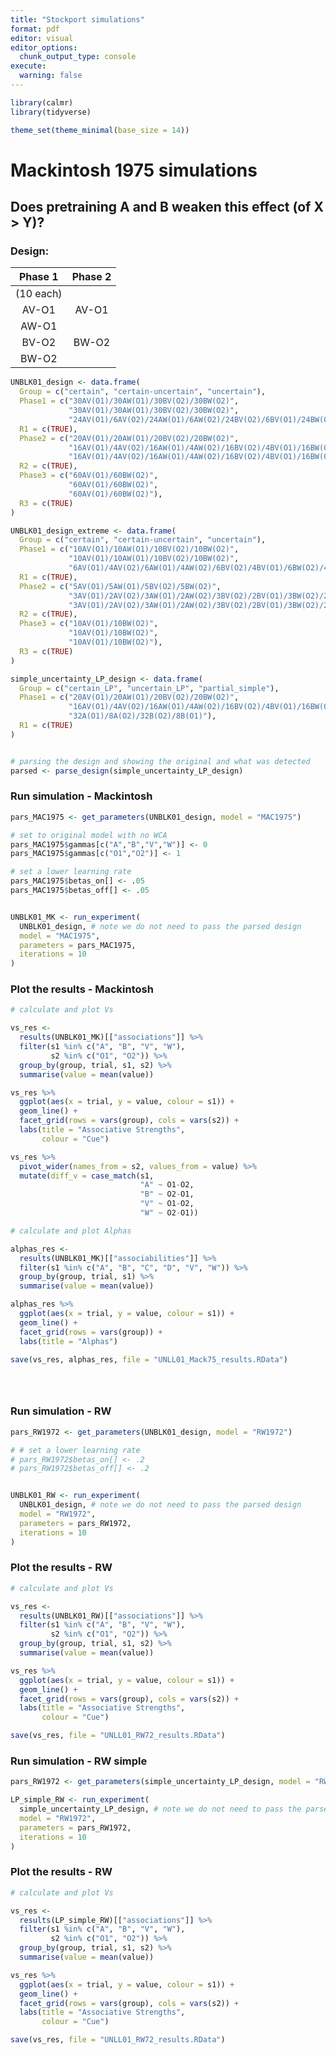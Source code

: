 ```yaml
---
title: "Stockport simulations"
format: pdf
editor: visual
editor_options: 
  chunk_output_type: console
execute: 
  warning: false
---
```


```r
library(calmr)
library(tidyverse)

theme_set(theme_minimal(base_size = 14))
```

# Mackintosh 1975 simulations

## Does pretraining A and B weaken this effect (of X \> Y)?

### Design:

|  Phase 1  | Phase 2 |
|:---------:|:-------:|
| (10 each) |         |
|   AV-O1   |  AV-O1  |
|   AW-O1   |         |
|   BV-O2   |  BW-O2  |
|   BW-O2   |         |

```r
UNBLK01_design <- data.frame(
  Group = c("certain", "certain-uncertain", "uncertain"),
  Phase1 = c("30AV(O1)/30AW(O1)/30BV(O2)/30BW(O2)", 
             "30AV(O1)/30AW(O1)/30BV(O2)/30BW(O2)",
             "24AV(O1)/6AV(O2)/24AW(O1)/6AW(O2)/24BV(O2)/6BV(O1)/24BW(O2)/6BW(O1)"),
  R1 = c(TRUE),
  Phase2 = c("20AV(O1)/20AW(O1)/20BV(O2)/20BW(O2)", 
             "16AV(O1)/4AV(O2)/16AW(O1)/4AW(O2)/16BV(O2)/4BV(O1)/16BW(O2)/4BW(O1)",
             "16AV(O1)/4AV(O2)/16AW(O1)/4AW(O2)/16BV(O2)/4BV(O1)/16BW(O2)/4BW(O1)"),
  R2 = c(TRUE),
  Phase3 = c("60AV(O1)/60BW(O2)",
             "60AV(O1)/60BW(O2)",
             "60AV(O1)/60BW(O2)"),
  R3 = c(TRUE)
)

UNBLK01_design_extreme <- data.frame(
  Group = c("certain", "certain-uncertain", "uncertain"),
  Phase1 = c("10AV(O1)/10AW(O1)/10BV(O2)/10BW(O2)", 
             "10AV(O1)/10AW(O1)/10BV(O2)/10BW(O2)",
             "6AV(O1)/4AV(O2)/6AW(O1)/4AW(O2)/6BV(O2)/4BV(O1)/6BW(O2)/4BW(O1)"),
  R1 = c(TRUE),
  Phase2 = c("5AV(O1)/5AW(O1)/5BV(O2)/5BW(O2)", 
             "3AV(O1)/2AV(O2)/3AW(O1)/2AW(O2)/3BV(O2)/2BV(O1)/3BW(O2)/2BW(O1)",
             "3AV(O1)/2AV(O2)/3AW(O1)/2AW(O2)/3BV(O2)/2BV(O1)/3BW(O2)/2BW(O1)"),
  R2 = c(TRUE),
  Phase3 = c("10AV(O1)/10BW(O2)",
             "10AV(O1)/10BW(O2)",
             "10AV(O1)/10BW(O2)"),
  R3 = c(TRUE)
)

simple_uncertainty_LP_design <- data.frame(
  Group = c("certain_LP", "uncertain_LP", "partial_simple"),
  Phase1 = c("20AV(O1)/20AW(O1)/20BV(O2)/20BW(O2)", 
             "16AV(O1)/4AV(O2)/16AW(O1)/4AW(O2)/16BV(O2)/4BV(O1)/16BW(O2)/4BW(O1)",
             "32A(O1)/8A(O2)/32B(O2)/8B(O1)"),
  R1 = c(TRUE)
)


# parsing the design and showing the original and what was detected
parsed <- parse_design(simple_uncertainty_LP_design)

```

### Run simulation - Mackintosh

```r

pars_MAC1975 <- get_parameters(UNBLK01_design, model = "MAC1975")

# set to original model with no WCA
pars_MAC1975$gammas[c("A","B","V","W")] <- 0
pars_MAC1975$gammas[c("O1","O2")] <- 1

# set a lower learning rate
pars_MAC1975$betas_on[] <- .05
pars_MAC1975$betas_off[] <- .05


UNBLK01_MK <- run_experiment(
  UNBLK01_design, # note we do not need to pass the parsed design
  model = "MAC1975",
  parameters = pars_MAC1975,
  iterations = 10
)
```

### Plot the results - Mackintosh

```r
# calculate and plot Vs

vs_res <-
  results(UNBLK01_MK)[["associations"]] %>%
  filter(s1 %in% c("A", "B", "V", "W"),
         s2 %in% c("O1", "O2")) %>%
  group_by(group, trial, s1, s2) %>%
  summarise(value = mean(value))

vs_res %>%
  ggplot(aes(x = trial, y = value, colour = s1)) +
  geom_line() +
  facet_grid(rows = vars(group), cols = vars(s2)) +
  labs(title = "Associative Strengths",
       colour = "Cue")

vs_res %>% 
  pivot_wider(names_from = s2, values_from = value) %>% 
  mutate(diff_v = case_match(s1,
                             "A" ~ O1-O2,
                             "B" ~ O2-O1,
                             "V" ~ O1-O2,
                             "W" ~ O2-O1))

# calculate and plot Alphas

alphas_res <-
  results(UNBLK01_MK)[["associabilities"]] %>%
  filter(s1 %in% c("A", "B", "C", "D", "V", "W")) %>% 
  group_by(group, trial, s1) %>%
  summarise(value = mean(value))

alphas_res %>%
  ggplot(aes(x = trial, y = value, colour = s1)) +
  geom_line() +
  facet_grid(rows = vars(group)) +
  labs(title = "Alphas")

save(vs_res, alphas_res, file = "UNLL01_Mack75_results.RData")





```


### Run simulation - RW

```r

pars_RW1972 <- get_parameters(UNBLK01_design, model = "RW1972")

# # set a lower learning rate
# pars_RW1972$betas_on[] <- .2
# pars_RW1972$betas_off[] <- .2


UNBLK01_RW <- run_experiment(
  UNBLK01_design, # note we do not need to pass the parsed design
  model = "RW1972",
  parameters = pars_RW1972,
  iterations = 10
)
```

### Plot the results - RW

```r
# calculate and plot Vs

vs_res <-
  results(UNBLK01_RW)[["associations"]] %>%
  filter(s1 %in% c("A", "B", "V", "W"),
         s2 %in% c("O1", "O2")) %>%
  group_by(group, trial, s1, s2) %>%
  summarise(value = mean(value))

vs_res %>%
  ggplot(aes(x = trial, y = value, colour = s1)) +
  geom_line() +
  facet_grid(rows = vars(group), cols = vars(s2)) +
  labs(title = "Associative Strengths",
       colour = "Cue")

save(vs_res, file = "UNLL01_RW72_results.RData")

```


### Run simulation - RW simple

```r

pars_RW1972 <- get_parameters(simple_uncertainty_LP_design, model = "RW1972")

LP_simple_RW <- run_experiment(
  simple_uncertainty_LP_design, # note we do not need to pass the parsed design
  model = "RW1972",
  parameters = pars_RW1972,
  iterations = 10
)
```

### Plot the results - RW

```r
# calculate and plot Vs

vs_res <-
  results(LP_simple_RW)[["associations"]] %>%
  filter(s1 %in% c("A", "B", "V", "W"),
         s2 %in% c("O1", "O2")) %>%
  group_by(group, trial, s1, s2) %>%
  summarise(value = mean(value))

vs_res %>%
  ggplot(aes(x = trial, y = value, colour = s1)) +
  geom_line() +
  facet_grid(rows = vars(group), cols = vars(s2)) +
  labs(title = "Associative Strengths",
       colour = "Cue")

save(vs_res, file = "UNLL01_RW72_results.RData")

```

